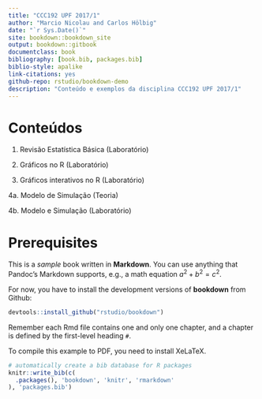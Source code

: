 ```yaml
--- 
title: "CCC192 UPF 2017/1"
author: "Marcio Nicolau and Carlos Hölbig"
date: "`r Sys.Date()`"
site: bookdown::bookdown_site
output: bookdown::gitbook
documentclass: book
bibliography: [book.bib, packages.bib]
biblio-style: apalike
link-citations: yes
github-repo: rstudio/bookdown-demo
description: "Conteúdo e exemplos da disciplina CCC192 UPF 2017/1"
---
```


# Conteúdos

1. Revisão Estatística Básica (Laboratório)

2. Gráficos no R (Laboratório)

3. Gráficos interativos no R (Laboratório)

4a. Modelo de Simulação (Teoria)

4b. Modelo e Simulação (Laboratório)

# Prerequisites

This is a _sample_ book written in **Markdown**. You can use anything that Pandoc's Markdown supports, e.g., a math equation $a^2 + b^2 = c^2$.

For now, you have to install the development versions of **bookdown** from Github:

```r
devtools::install_github("rstudio/bookdown")
```

Remember each Rmd file contains one and only one chapter, and a chapter is defined by the first-level heading `#`.

To compile this example to PDF, you need to install XeLaTeX.

```r
# automatically create a bib database for R packages
knitr::write_bib(c(
  .packages(), 'bookdown', 'knitr', 'rmarkdown'
), 'packages.bib')
```
